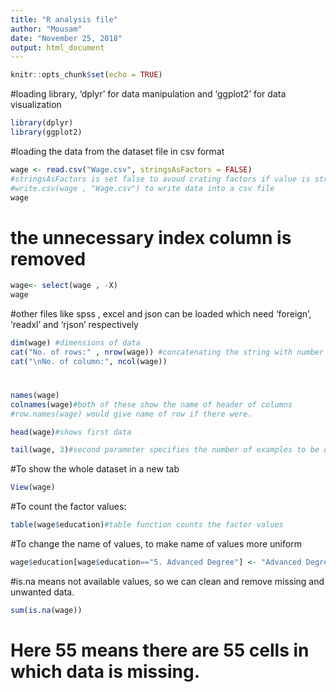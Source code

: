 ```yaml
---
title: "R analysis file"
author: "Mousam"
date: "November 25, 2018"
output: html_document
---
```


```r
knitr::opts_chunk$set(echo = TRUE)
```

#loading library, 'dplyr' for data manipulation and 'ggplot2' for data visualization
```r
library(dplyr)
library(ggplot2)
```
#loading the data from the dataset file in csv format
```r
wage <- read.csv("Wage.csv", stringsAsFactors = FALSE)
#stringsAsFactors is set false to avoud crating factors if value is string
#write.csv(wage , "Wage.csv") to write data into a csv file
wage
```
# the unnecessary index column is removed
```r
wage<- select(wage , -X)
wage
```
#other files like spss , excel and json can be loaded which need 'foreign', 'readxl' and 'rjson' respectively
```r
dim(wage) #dimensions of data
cat("No. of rows:" , nrow(wage)) #concatenating the string with number of rows
cat("\nNo. of column:", ncol(wage))
```
#
```r
names(wage)
colnames(wage)#both of these show the name of header of columns
#row.names(wage) would give name of row if there were. 
```

```r
head(wage)#shows first data
```
```r
tail(wage, 3)#second parameter specifies the number of examples to be displayed
```
#To show the whole dataset in a new tab
```r
View(wage)
```
#To count the factor values:
```r
table(wage$education)#table function counts the factor values
```
#To change the name of values, to make name of values more uniform
```r
wage$education[wage$education=="5. Advanced Degree"] <- "Advanced Degree"
```
#is.na means not available values, so we can clean and remove missing and unwanted data.
```r
sum(is.na(wage))
```
# Here 55 means there are 55 cells in which data is missing.















